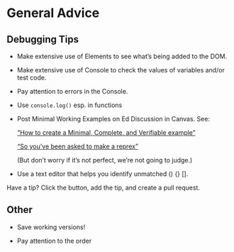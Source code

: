# General Advice <i class="fa fa-bug"></i>

## Debugging Tips 

* Make extensive use of Elements to see what's being added to the DOM.

* Make extensive use of Console to check the values of variables and/or test code.

* Pay attention to errors in the Console. 

* Use `console.log()` esp. in functions

* Post Minimal Working Examples on Ed Discussion in Canvas. See:

    ["How to create a Minimal, Complete, and Verifiable example"](https://stackoverflow.com/help/mcve){target="_blank"}

    ["So you’ve been asked to make a reprex"](https://www.jessemaegan.com/post/so-you-ve-been-asked-to-make-a-reprex/){target="_blank"}

    (But don't worry if it's not perfect, we're not going to judge.)

* Use a text editor that helps you identify unmatched () {} [].

Have a tip? Click the <i class="fas fa-edit"></i>
button, add the tip, and create a pull request.

## Other

* Save working versions!

* Pay attention to the order 
